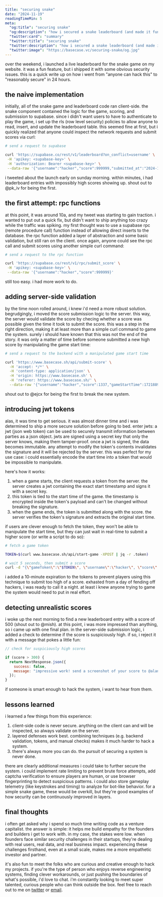 ```yaml
---
title: "securing snake"
date: "2024-11-19"
readingTimeMin: 5
meta:
  "og:title": "securing snake"
  "og:description": "how i secured a snake leaderboard (and made it fun for devs)"
  "twitter:card": "summary"
  "twitter:title": "securing snake"
  "twitter:description": "how i secured a snake leaderboard (and made it fun for devs)"
  "twitter:image": "https://basecase.vc/securing-snake/og.jpg"
---
```


over the weekend, i launched a live leaderboard for the snake game on my website. it was a fun
feature, but i shipped it with some obvious security issues. this is a quick write up on how i went
from "anyone can hack this" to "reasonably secure" in 24 hours.

## the naive implementation

initially, all of the snake game and leaderboard code ran client-side. the snake component contained
the logic for the game, scoring, and submission to supabase. since i didn't want users to have to
authenticate to play the game, i set up the rls (row level security) policies to allow anyone to
read, insert, and update the leaderboard table. this seemed fine at first, but i quickly realized
that anyone could inspect the network requests and submit scores via curl:

```bash
# send a request to supabase

curl 'https://supabase.co/rest/v1/leaderboard?on_conflict=username' \
 -H 'apikey: <supabase-key>' \
 -H 'authorization: Bearer <supabase-key>' \
 --data-raw '{"username":"hacker","score":999999,"submitted_at":"2024-11-17T17:45:22.381Z"}'
```

i tweeted about the launch early on sunday morning. within minutes, i had leaderboard entries with
impossibly high scores showing up. shout out to @pk_iv for being the first.

## the first attempt: rpc functions

at this point, it was around 10a, and my tweet was starting to gain traction. i wanted to put out a
quick fix, but didn't want to ship anything too crazy while the traffic was spiking. my first
thought was to use a supabase rpc (remote procedure call) function instead of allowing direct
inserts to the database. the rpc function added a layer of abstraction and some basic validation,
but still ran on the client. once again, anyone could see the rpc call and submit scores using
another simple curl command:

```bash
# send a request to the rpc function

curl 'https://supabase.co/rest/v1/rpc/submit_score' \
 -H 'apikey: <supabase-key>' \
 --data-raw '{"username":"hacker","score":999999}'
```

still too easy. i had more work to do.

## adding server-side validation

by the time noon rolled around, i knew i'd need a more robust solution. begrudgingly, i moved the
score submission logic to the server. this way, the server would validate the score by checing
whether a score was possible given the time it took to submit the score. this was a step in the
right direction, making it at least more than a simple curl command to game the system. surely i
should have known that this was not the end of the story. it was only a matter of time before
someone submitted a new high score by manipulating the game start time:

```bash
# send a request to the backend with a manipulated game start time

curl 'https://www.basecase.sh/api/submit-score' \
  -H 'accept: */*' \
  -H 'content-type: application/json' \
  -H 'origin: https://www.basecase.sh' \
  -H 'referer: https://www.basecase.sh/' \
  --data-raw '{"username":"hacker","score":1337,"gameStartTime":1721889984973}'
```

shout out to @ejcx for being the first to break the new system.

## introducing jwt tokens

alas, it was time to get serious. it was almost dinner time and i was determined to ship a more
secure solution before going to bed. enter jwts: a jwt (json web token) can be used to securely
transmit information between parties as a json object. jwts are signed using a secret key that only
the server knows, making them tamper-proof. once a jwt is signed, the data becomes immutable. any
attempt to modify the token's contents invalidates the signature and it will be rejected by the
server. this was perfect for my use case: i could essentially encode the start time into a token
that would be impossible to manipulate.

here's how it works:

1. when a game starts, the client requests a token from the server. the server creates a jwt
   containing the exact start timestamp and signs it with a secret key.
2. this token is tied to the start time of the game. the timestamp is encrypted inside the token's
   payload and can't be changed without breaking the signature.
3. when the game ends, the token is submitted along with the score. the server verifies the token's
   signature and extracts the original start time.

if users are clever enough to fetch the token, they won't be able to manipulate the start time, but
they can just wait in real-time to submit a higher score (or write a script to do so):

```bash
# fetch a game token

TOKEN=$(curl www.basecase.sh/api/start-game -XPOST | jq -r .token)

# wait 5 seconds, then submit a score
curl -d "{\"gameToken\":\"$TOKEN\", \"username\":\"hacker\", \"score\":$SCORE+5}" www.basecase.sh/api/submit-score
```

i added a 10-minute expiration to the tokens to prevent players using this technique to submit too
high of a score. exhasted from a day of fending off hackers, i was ready to call it a night. at
least i knew anyone trying to game the system would need to put in real effort.

## detecting unrealistic scores

i woke up the next morning to find a new leaderboard entry with a score of 500 (shout out to @mish).
at this point, i was more impressed than anything, so i came up with one final plan. in the
server-side submission logic, i added a check to determine if the score is suspiciously high. if so,
i reject it with a message that pokes a little fun:

```javascript
// check for suspiciously high scores

if (score > 300) {
  return NextResponse.json({
    success: false,
    message: "impressive work! send a screenshot of your score to @alanaagoyal",
  });
}
```

if someone is smart enough to hack the system, i want to hear from them.

## lessons learned

i learned a few things from this experience:

1. client-side code is never secure. anything on the client can and will be inspected, so always
   validate on the server.
2. layered defenses work best. combining techniques (e.g. backend validation, tokens, and manual
   checks) makes it much harder to hack a system.
3. there's always more you can do. the pursuit of securing a system is never done.

there are clearly additional measures i could take to further secure the system. i could implement
rate limiting to prevent brute force attempts, add captcha verification to ensure players are human,
or use browser fingerprinting to detect suspicious patterns. i could also store gameplay telemetry
(like keystrokes and timing) to analyze for bot-like behavior. for a simple snake game, these would
be overkill, but they're good examples of how security can be continuously improved in layers.

## final thoughts

i often get asked why i spend so much time writing code as a venture capitalist. the answer is
simple: it helps me build empathy for the founders and builders i get to work with. in my case, the
stakes were low. when founders face similar security challenges in their startups, they're dealing
with real users, real data, and real business impact. experiencing these challenges firsthand, even
at a small scale, makes me a more empathetic investor and partner.

it's also fun to meet the folks who are curious and creative enough to hack my projects. if you're
the type of person who enjoys reverse engineering systems, finding clever workarounds, or just
pushing the boundaries of what's possible, i'd love to chat. i'm constantly looking to meet super
talented, curious people who can think outside the box. feel free to reach out to me on
[twitter](https://twitter.com/alanaagoyal) or [email](mailto:alana@basecase.vc).
